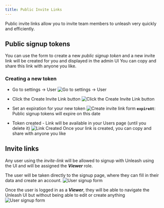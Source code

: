 ```yaml
---
title: Public Invite Links
---
```


Public invite links allow you to invite team members to unleash very quickly and efficiently.

## Public signup tokens

You can use the form to create a new _public signup token_ and a new invite link will be created for you and displayed in the admin UI
You can copy and share this link with anyone you like.

### Creating a new token

- Go to settings -> User
![Go to settings -> User ](/img/public-signup_step1.png)

- Click the Create Invite Link button
![Click the Create Invite Link button](/img/public-signup_step2.png)

- Set an expiration for your new token
![Create invite link form](/img/public-signup-step3-create_link.png)
**`expireAt`**: Public signup tokens will expire on this date

- Token created - Link will be available in your Users page (until you delete it)
![Link Created](/img/public-signup-step4_link_Created.png)
Once your link is created, you can copy and share with anyone you like

## Invite links
Any user using the _invite-link_ will be allowed to signup with Unleash using the UI and will be assigned the **_Viewer_** role.

The user will be taken directly to the signup page, where they can fill in their data and create an account.
![User signup form](/img/public-invite_signup.png)

Once the user is logged in as a **_Viewer_**, they will be able to navigate the Unleash UI but without being able to edit or create anything
![User signup form](/img/public-invite_step2_signed_in.png.png)

